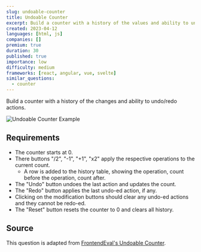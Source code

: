 ```yaml
---
slug: undoable-counter
title: Undoable Counter
excerpt: Build a counter with a history of the values and ability to undo/redo actions
created: 2023-04-12
languages: [html, js]
companies: []
premium: true
duration: 30
published: true
importance: low
difficulty: medium
frameworks: [react, angular, vue, svelte]
similar_questions:
  - counter
---
```


Build a counter with a history of the changes and ability to undo/redo actions.

![Undoable Counter Example](/img/questions/undoable-counter/undoable-counter-example.png)

## Requirements

- The counter starts at 0.
- There buttons "/2", "-1", "+1", "x2" apply the respective operations to the current count.
  - A row is added to the history table, showing the operation, count before the operation, count after.
- The "Undo" button undoes the last action and updates the count.
- The "Redo" button applies the last undo-ed action, if any.
- Clicking on the modification buttons should clear any undo-ed actions and they cannot be redo-ed.
- The "Reset" button resets the counter to 0 and clears all history.

## Source

This question is adapted from [FrontendEval's Undoable Counter](https://frontendeval.com/questions/undoable-counter?tab=question).

